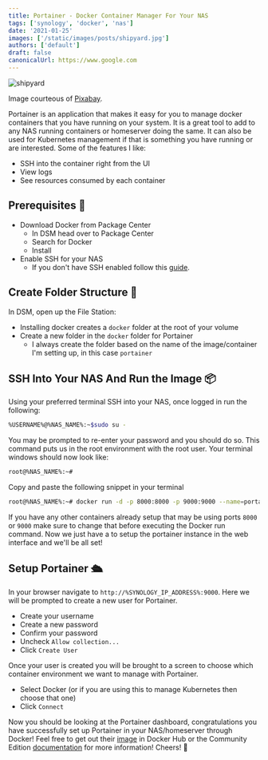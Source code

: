 ```yaml
---
title: Portainer - Docker Container Manager For Your NAS
tags: ['synology', 'docker', 'nas']
date: '2021-01-25'
images: ['/static/images/posts/shipyard.jpg']
authors: ['default']
draft: false
canonicalUrl: https://www.google.com
---
```


<Image
  className="w-full rounded-xl"
  alt="shipyard"
  src="/static/images/posts/shipyard.jpg"
  layout="responsive"
  width={450}
  height={250}
/>

Image courteous of [Pixabay](https://pixabay.com/).

Portainer is an application that makes it easy for you to manage docker containers that you have running on your system. It is a great tool to add to any NAS running containers or homeserver doing the same. It can also be used for Kubernetes management if that is something you have running or are interested. Some of the features I like:

- SSH into the container right from the UI
- View logs
- See resources consumed by each container

## Prerequisites 📃

- Download Docker from Package Center
  - In DSM head over to Package Center
  - Search for Docker
  - Install
- Enable SSH for your NAS
  - If you don't have SSH enabled follow this [guide](https://chrisotto.dev/ssh-synology-nas/).

## Create Folder Structure 📂

In DSM, open up the File Station:

- Installing docker creates a `docker` folder at the root of your volume
- Create a new folder in the `docker` folder for Portainer
  - I always create the folder based on the name of the image/container I'm setting up, in this case `portainer`

## SSH Into Your NAS And Run the Image 📦

Using your preferred terminal SSH into your NAS, once logged in run the following:

```bash
%USERNAME%@%NAS_NAME%:~$sudo su -
```

You may be prompted to re-enter your password and you should do so. This command puts us in the root environment with the root user. Your terminal windows should now look like:

```bash
root@%NAS_NAME%:~#
```

Copy and paste the following snippet in your terminal

```bash
root@%NAS_NAME%:~# docker run -d -p 8000:8000 -p 9000:9000 --name=portainer --restart=always -v /var/run/docker.sock:/var/run/docker.sock -v /volume1/docker/portainer:/data portainer/portainer-ce@latest
```

If you have any other containers already setup that may be using ports `8000` or `9000` make sure to change that before executing the Docker run command. Now we just have a to setup the portainer instance in the web interface and we'll be all set!

## Setup Portainer 🛳

In your browser navigate to `http://%SYNOLOGY_IP_ADDRESS%:9000`. Here we will be prompted to create a new user for Portainer.

- Create your username
- Create a new password
- Confirm your password
- Uncheck `Allow collection...`
- Click `Create User`

Once your user is created you will be brought to a screen to choose which container environment we want to manage with Portainer.

- Select Docker (or if you are using this to manage Kubernetes then choose that one)
- Click `Connect`

Now you should be looking at the Portainer dashboard, congratulations you have successfully set up Portainer in your NAS/homeserver through Docker! Feel free to get out their [image](https://hub.docker.com/r/portainer/portainer-ce) in Docker Hub or the Community Edition [documentation](https://www.portainer.io/products/community-edition) for more information! Cheers! 🍻
